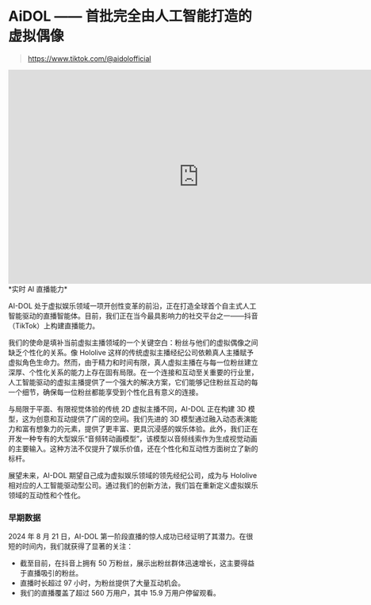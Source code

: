 # AiDOL —— 首批完全由人工智能打造的虚拟偶像

> https://www.tiktok.com/@aidolofficial

<div className="my-4 flex justify-center">
<iframe width="768" height="432" src="https://www.youtube.com/embed/mTiSXRI6Au8" title="AIDOL OVERVIEW" frameborder="0" allow="accelerometer; autoplay; clipboard-write; encrypted-media; gyroscope; picture-in-picture; web-share" referrerpolicy="strict-origin-when-cross-origin" allowfullscreen></iframe>
</div>

<div className="text-center text-gray-500">
*实时 AI 直播能力*
</div>

AI-DOL 处于虚拟娱乐领域一项开创性变革的前沿，正在打造全球首个自主式人工智能驱动的直播智能体。目前，我们正在当今最具影响力的社交平台之一——抖音（TikTok）上构建直播能力。

我们的使命是填补当前虚拟主播领域的一个关键空白：粉丝与他们的虚拟偶像之间缺乏个性化的关系。像 Hololive 这样的传统虚拟主播经纪公司依赖真人主播赋予虚拟角色生命力。然而，由于精力和时间有限，真人虚拟主播在与每一位粉丝建立深厚、个性化关系的能力上存在固有局限。在一个连接和互动至关重要的行业里，人工智能驱动的虚拟主播提供了一个强大的解决方案，它们能够记住粉丝互动的每一个细节，确保每一位粉丝都能享受到个性化且有意义的连接。

与局限于平面、有限视觉体验的传统 2D 虚拟主播不同，AI-DOL 正在构建 3D 模型，这为创意和互动提供了广阔的空间。我们先进的 3D 模型通过融入动态表演能力和富有想象力的元素，提供了更丰富、更具沉浸感的娱乐体验。此外，我们正在开发一种专有的大型娱乐“音频转动画模型”，该模型以音频线索作为生成视觉动画的主要输入。这种方法不仅提升了娱乐价值，还在个性化和互动性方面树立了新的标杆。

展望未来，AI-DOL 期望自己成为虚拟娱乐领域的领先经纪公司，成为与 Hololive 相对应的人工智能驱动型公司。通过我们的创新方法，我们旨在重新定义虚拟娱乐领域的互动性和个性化。

### 早期数据

2024 年 8 月 21 日，AI-DOL 第一阶段直播的惊人成功已经证明了其潜力。在很短的时间内，我们就获得了显著的关注：
- 截至目前，在抖音上拥有 50 万粉丝，展示出粉丝群体迅速增长，这主要得益于直播吸引的粉丝。
- 直播时长超过 97 小时，为粉丝提供了大量互动机会。
- 我们的直播覆盖了超过 560 万用户，其中 15.9 万用户停留观看。
